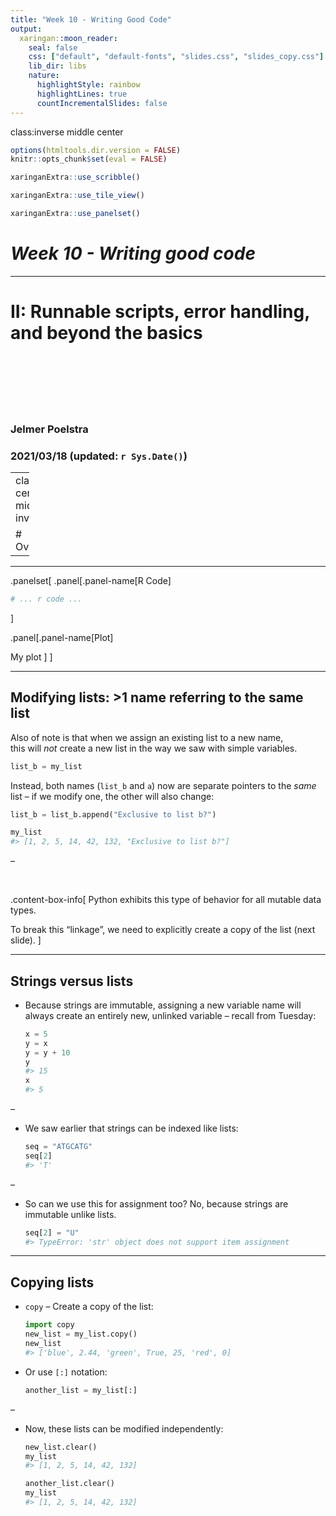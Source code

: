 ```yaml
---
title: "Week 10 - Writing Good Code"
output:
  xaringan::moon_reader:
    seal: false
    css: ["default", "default-fonts", "slides.css", "slides_copy.css"]
    lib_dir: libs
    nature:
      highlightStyle: rainbow
      highlightLines: true
      countIncrementalSlides: false
---
```

class:inverse middle center

```r
options(htmltools.dir.version = FALSE)
knitr::opts_chunk$set(eval = FALSE)
```

```r
xaringanExtra::use_scribble()
```

```r
xaringanExtra::use_tile_view()
```

```r
xaringanExtra::use_panelset()
```

# *Week 10 - Writing good code*

----

# II: Runnable scripts, error handling, and beyond the basics

<br> <br> <br> <br> <br>

### Jelmer Poelstra
### 2021/03/18 (updated: `r Sys.Date()`)

---
class: center middle inverse

# Overview

----

---

.panelset[
.panel[.panel-name[R Code]

```r
# ... r code ...
```
]

.panel[.panel-name[Plot]

My plot
]
]

---

## Modifying lists: >1 name referring to the same list

Also of note is that when we assign an existing list to a new name,  
this will *not* create a new list in the way we saw with simple variables.

```python
list_b = my_list
```

Instead, both names (`list_b` and `a`) now are separate pointers to the *same*
list &ndash; if we modify one, the other will also change:

```python
list_b = list_b.append("Exclusive to list b?")

my_list
#> [1, 2, 5, 14, 42, 132, "Exclusive to list b?"]
```

--

<br>

.content-box-info[
Python exhibits this type of behavior for all mutable data types.

To break this "linkage", we need to explicitly create a copy of the list
(next slide).
]

---

## Strings versus lists

- Because strings are immutable, assigning a new variable name will always create
  an entirely new, unlinked variable &ndash; recall from Tuesday:

  ```python
  x = 5
  y = x
  y = y + 10
  y
  #> 15
  x
  #> 5
  ```

--

- We saw earlier that strings can be indexed like lists:

  ```python
  seq = "ATGCATG"
  seq[2]
  #> 'T'
  ```

--

- So can we use this for assignment too? No, because strings are immutable unlike lists.

  ```python
  seq[2] = "U"
  #> TypeError: 'str' object does not support item assignment
  ```

---

## Copying lists

- `copy` &ndash; Create a copy of the list:

  ```python
  import copy
  new_list = my_list.copy()
  new_list
  #> ['blue', 2.44, 'green', True, 25, 'red', 0] 
  ```

- Or use `[:]` notation:

  ```python
  another_list = my_list[:] 
  ```

--

- Now, these lists can be modified independently:

  ```python
  new_list.clear()
  my_list
  #> [1, 2, 5, 14, 42, 132]
  
  another_list.clear()
  my_list
  #> [1, 2, 5, 14, 42, 132]
  ```

